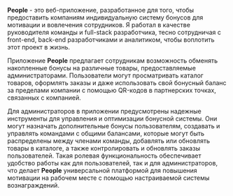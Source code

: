 **People** - это веб-приложение, разработанное для того, чтобы предоставить компаниям индивидуальную систему бонусов для мотивации и вовлечения сотрудников. Я работал в качестве руководителя команды и full-stack разработчика, тесно сотрудничая с front-end, back-end разработчиками и аналитиком, чтобы воплотить этот проект в жизнь.

Приложение **People** предлагает сотрудникам возможность обменять накопленные бонусы на различные товары, предоставляемые администраторами. Пользователи могут просматривать каталог товаров, оформлять заказы и даже использовать свой бонусный баланс за пределами компании с помощью QR-кодов в партнерских точках, связанных с компанией.

Для администраторов в приложении предусмотрены надежные инструменты для управления и оптимизации бонусной системы. Они могут назначать дополнительные бонусы пользователям, создавать и управлять командами с общими балансами, которые могут быть распределены между членами команды, добавлять или обновлять товары в каталоге, а также контролировать и обновлять заказы пользователей. Такая ролевая функциональность обеспечивает удобство работы как для пользователей, так и для администраторов, что делает **People** универсальной платформой для повышения мотивации на рабочем месте с помощью настраиваемой системы вознаграждений.
